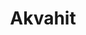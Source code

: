 ---
slug: akvahit
link: /projects/akvahit/
category: 'projects'
title: Akvahit
publicData: Sep 11th 2020
pagesCount: 12
pages: 
        - page:
            - image: test
            - title: Главная,
        - page:
            - image: test
            - title: О нас,
        - page:
            - image: test
            - title: Бренды,
        - page:
            - image: test
            - title: Карточки,
        - page:
            - image: test
            - title: Контакты,
        - page:
            - image: test
            - title: Доставка,
        - page:
            - image: test
            - title: Гарантия,
        - page:
            - image: test
            - title: Заказ,
        - page:
            - image: test
            - title: Оплата,
        - page:
            - image: test
            - title: Продукты,
        - page:
            - image: test
            - title: Возврат,
        - page:
            - image: test
            - title: Детали
sortIdx: 360
---